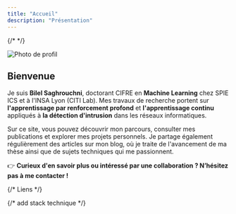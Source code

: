 ```yaml
---
title: "Accueil"
description: "Présentation"
---
```



{/* <!-- Présentation --> */}

<div style={{
  display: 'flex',
  flexWrap: 'wrap',
  alignItems: 'flex-start',
  gap: '1rem',
}}>
  <div style={{
    flex: '0 0 120px',
    maxWidth: '200px',
    minWidth: '100px',
  }}>
    <img
      src="https://media.licdn.com/dms/image/v2/D4E03AQGP4uwHC2a4Aw/profile-displayphoto-shrink_800_800/profile-displayphoto-shrink_800_800/0/1726837919525?e=1758153600&v=beta&t=BhSsvgzTxpEucEIMRV4CeI9IkAZFLRqnJRU3tK1hU0g"
      style={{
        width: '100%',
        height: 'auto',
        borderRadius: '50%',
        objectFit: 'cover'
      }}
      alt="Photo de profil"
    />
  </div>

  <div style={{ flex: '1 1 300px' }}>
    <h2>Bienvenue</h2>
    <p>
      Je suis <strong>Bilel Saghrouchni</strong>, doctorant CIFRE en <strong>Machine Learning</strong> chez SPIE ICS et à l'INSA Lyon (CITI Lab). Mes travaux de recherche portent sur <strong>l'apprentissage par renforcement profond</strong> et <strong>l'apprentissage continu</strong> appliqués à <strong>la détection d'intrusion</strong> dans les réseaux informatiques.
    </p>
    <p>
      Sur ce site, vous pouvez découvrir mon parcours, consulter mes publications et explorer mes projets personnels. Je partage également régulièrement des articles sur mon blog, où je traite de l'avancement de ma thèse ainsi que de sujets techniques qui me passionnent.
    </p>
    <p>
      👉 <strong>Curieux d'en savoir plus ou intéressé par une collaboration ? N’hésitez pas à me contacter !</strong>
    </p>
  </div>
</div>

  

{/* Liens */}

<RandomCards />



{/* add stack technique */}
